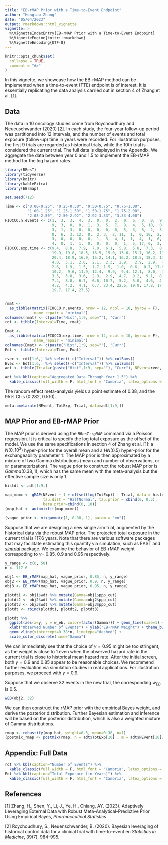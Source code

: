 ```yaml
---
title: "EB-rMAP Prior with a Time-to-Event Endpoint"
author: "Hongtao Zhang"
date: "05/04/2023"
output: rmarkdown::html_vignette
vignette: >
  %\VignetteIndexEntry{EB-rMAP Prior with a Time-to-Event Endpoint}
  %\VignetteEngine{knitr::rmarkdown}
  %\VignetteEncoding{UTF-8}
---
```


```r
knitr::opts_chunk$set(
  collapse = TRUE,
  comment = "#>"
)
```

In this vignette, we showcase how the EB-rMAP method can be implemented when a time-to-event (TTE) endpoint is of interest. It is essentially replicating the data analysis carried out in section 4 of Zhang et al. [1]. 

## Data
The data in 10 oncology studies come from Roychoudhury and Neueuschwander (2020) [2]. In each study, the four-year follow-up period was partitioned into 12 intervals, and the number of events and total exposure (follow-up) time in years were recorded. For illustration purposes, the first 9 trials are regarded as historical trials, while the 10th trial is considered the current trial. The full data is displayed in the Appendix. We aggregate the data between year 0 and 1.5 to implement the EB-rMAP method for the log hazard rates. 
```r
library(RBesT)
library(tidyverse)
library(knitr)
library(kableExtra)
library(EBrmap)

set.seed(712)

Time <- c("0.00-0.25", "0.25-0.50", "0.50-0.75", "0.75-1.00",
          "1.00-1.25", "1.25-1.50", "1.50-1.75", "1.75-2.08",
          "2.08-2.50", "2.50-2.92", "2.92-3.33", "3.33-4.00")
FIOCCO.n.events <- c(1,  3,  3,  4,  3,  0,  0,  2,  0,  6,  0,  0,  9,  1,  0, 10,  6,  6,  5,  9,
                     9,  3,  0,  0,  1,  3,  5,  7,  9,  4,  5, 10,  0,  0,  3,  7,  1,  2,  2,  4, 
                     3,  1,  3,  0,  0,  0,  0,  0,  5,  3,  6,  2,  3,  3,  0,  2,  1,  1,  1,  0, 
                     0,  6,  3, 12,  8,  2, 3,  2, 11,  1,  0, 10,  2,  2,  5,  3,  3,  3,  2,  3, 
                     3,  0,  0,  0,  0,  1,  3,  4, 1,  1,  4,  1,  6,  0,  0,  0,  2,  0,  3,  1, 
                     4,  0,  1,  1,  0,  0,  0,  0,  1,  5, 17, 0,  2,  7,  8,  4,  0,  6,  2,  0)
FIOCCO.exp.time <- c(9.4,  8.8,  7.9,  7.0,  6.1,  5.8,  5.8,  7.3,  8.8,  7.6,  6.2, 10.0, 21.1, 
                     19.9, 19.8, 18.5, 16.5, 15.0, 13.6, 15.7, 16.2, 13.6, 12.5, 20.1, 21.9, 21.4, 
                     20.4, 18.9, 16.9, 15.2, 14.1, 16.2, 18.5, 18.3, 17.0, 24.5,  5.6,  5.2,  4.8, 
                     4.0,  3.1,  2.6,  2.1,  2.3,  2.9,   2.9,  2.9,  4.7,  6.4,  5.4,  4.2,  3.2, 
                     2.6,  1.9,  1.5,  1.7, 1.5,  1.0,  0.6,  0.7, 17.8, 17.0, 15.9, 14.0, 11.5, 
                     10.2,  9.6, 11.9, 12.4,  9.9,  9.4, 12.1,  8.0,  7.5,  6.6,  5.6,  4.9,  4.1, 
                     3.5,  3.8,  3.6,  2.9,  2.9,  4.7,  9.2,  9.1,  8.6,  7.8,  7.1,  6.9,  6.2,  
                     7.4,  8.0,  6.7,  6.6, 10.7,  5.2,  5.0,  4.6,  4.1,  3.5,  3.0,  2.9,  3.5, 
                     4.2,  4.2,  4.1,  6.7, 23.4, 22.6, 19.9, 17.8, 17.5, 16.4, 14.5, 17.2, 21.0, 
                     19.7, 17.4, 27.5)


rmat <- 
  as_tibble(matrix(FIOCCO.n.events, nrow = 12, ncol = 10, byrow = F), 
            .name_repair = "minimal")
colnames(rmat) <- c(paste("Hist",1:9, sep=""), "Curr")
rdt <- tibble(Interval=Time, rmat)

Emat <- 
  as_tibble(matrix(FIOCCO.exp.time, nrow = 12, ncol = 10, byrow = F), 
            .name_repair = "minimal")
colnames(Emat) <- c(paste("Hist",1:9, sep=""), "Curr")
Edt <- tibble(Interval=Time, Emat)

rvec <- rdt[1:6,] %>% select(-c("Interval")) %>% colSums()
Evec <- Edt[1:6,] %>% select(-c("Interval")) %>% colSums()
adt <- tibble(Trial=c(paste("Hist",1:9, sep=""), "Curr"), NEvent=rvec, TotExp=Evec)

adt %>% kbl(caption="Aggregated Data Through Year 1.5") %>% 
  kable_classic(full_width = F, html_font = "Cambria", latex_options = "HOLD_position")
```

The random effect meta-analysis yields a point estimate of 0.38, and the 95% CI is (0.282, 0.510). 
```r
meta::metarate(NEvent, TotExp, Trial, data=adt[1:9,])
```

## MAP Prior and EB-rMAP Prior
The MAP prior is derived using the *`RBesT::gMAP`* command via a Poisson regression. It is critical to specify the log total exposure as the offset of the model. We use the same specifications in section 4 of Zhang et al. [1]: a $N(0,10^2)$ hyper-prior for the overall mean and a $HN(0.5)$ hyper-prior for the exchangeability parameter $\tau$. The MAP prior is then approximated by a mixture of two Gamma distributions (mean and number of observations, or `mn` parameterization). The vague prior to construct the robust MAP prior is $Gamma(0.38,1)$, which has the same mean with the meta-analysis but the effective sample size is only 1. 
```r
histdt <- adt[1:9,]

map_mcmc <- gMAP(NEvent ~ 1 + offset(log(TotExp)) | Trial, data = histdt, family = poisson, 
                 tau.dist = "HalfNormal", tau.prior = cbind(0, 0.5),
                 beta.prior=cbind(0, 10))
(map_hat <- automixfit(map_mcmc))

(vague_prior <- mixgamma(c(1, 0.38, 1), param = "mn"))
```

Suppose that we are designing a new single arm trial, augmented by the historical data via the robust MAP prior. The projected total exposure in the current trial is 117.6 years. Note that there are various software packages that may facilitate estimating this quantity via simulation, such as EAST and [*simtrial*](https://merck.github.io/simtrial/index.html) package. We examine the behavior of EB-rMAP weight correspoding to $\gamma =$ 0.85, 0.9 and 0.95 respectively. 
```r
y_range <- c(0, 50)
n <- 117.6

obj1 <- EB_rMAP(map_hat, vague_prior, 0.85, n, y_range)
obj2 <- EB_rMAP(map_hat, vague_prior, 0.9, n, y_range)
obj3 <- EB_rMAP(map_hat, vague_prior, 0.95, n, y_range)

plotdt1 <- obj1$wdt %>% mutate(Gamma=obj1$ppp_cut)
plotdt2 <- obj2$wdt %>% mutate(Gamma=obj2$ppp_cut)
plotdt3 <- obj3$wdt %>% mutate(Gamma=obj3$ppp_cut)
plotdt <- rbind(plotdt1, plotdt2, plotdt3)
```
```r
plotdt %>% 
  ggplot(aes(x=y, y = w_eb, color=factor(Gamma))) + geom_line(size=1) +
  xlab("Observed Number of Events") + ylab("EB-rMAP Weight") + theme_bw() +
  geom_vline(xintercept=0.38*n, linetype="dashed") +
  scale_color_discrete(name="Gamma")
```

We can immediately see that the choice of $\gamma=0.95$ might be too stringent, as the weight is close to 1 even when the observed hazard rate in the current trial is close to historical mean hazard rate. After the initial screen, both $\gamma=0.9$ and 0.85 appear to be reasonable choices. We recommend further evaluation via simulation studies in real applications. For illustration purposes, we proceed with $\gamma=0.9$. 

Suppose that we observe 32 events in the new trial, the corresponding $w_{EB}$ is 0.5.
```r
wEB(obj2, 32)
```

We can then construct the rMAP prior with the empirical Bayes weight, and derive the posterior distribution. Further Bayesian estimation and inference will be based on the posterior distribution, which is also a weighted mixture of Gamma distributions. 
```r
rmap <- robustify(map_hat, weight=0.5, mean=0.38, n=1)
(postmix_rmap <- postmix(rmap, n = adt$TotExp[10] , m = adt$NEvent[10]/adt$TotExp[10]))
```

## Appendix: Full Data
```r
rdt %>% kbl(caption="Number of Events") %>% 
  kable_classic(full_width = F, html_font = "Cambria", latex_options = "HOLD_position")
Edt %>% kbl(caption="Total Exposure (in Years)") %>% 
  kable_classic(full_width = F, html_font = "Cambria", latex_options = "HOLD_position")
```


## References
[1] Zhang, H., Shen, Y., Li, J., Ye, H., Chiang, AY. (2023). Adaptively Leveraging External Data with Robust Meta-Analytical-Predictive Prior Using Empirical Bayes, *Pharmaceutical Statistics*

[2] Roychoudhury, S., Neuenschwander, B. (2020). Bayesian leveraging of historical control data for a clinical trial with time-to-event en *Statistics in Medicine*, 39(7), 984-995.
